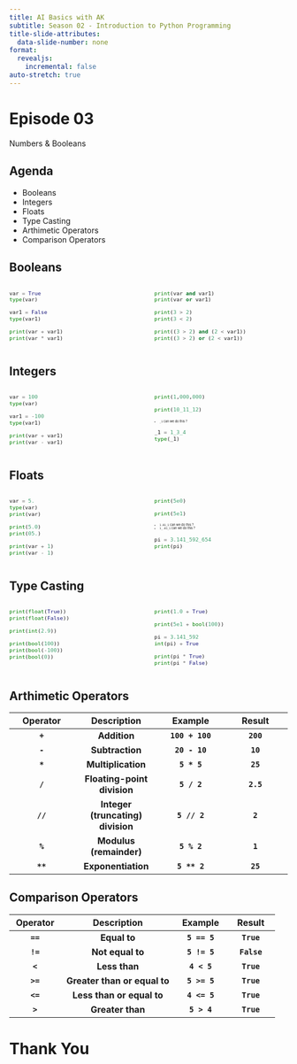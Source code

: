 ```yaml
---
title: AI Basics with AK 
subtitle: Season 02 - Introduction to Python Programming
title-slide-attributes:
  data-slide-number: none
format: 
  revealjs:
    incremental: false
auto-stretch: true
---
```


# Episode 03

Numbers & Booleans

## Agenda

-   Booleans
-   Integers
-   Floats
-   Type Casting
-   Arthimetic Operators
-   Comparison Operators

## Booleans

::: columns
::: {.column width="50%"}
::: {style="font-size: 80%;"}
```python
var = True
type(var)
```

```python
var1 = False
type(var1)
```

```python
print(var + var1)
print(var * var1)
```
:::
:::

::: {.column width="50%"}
::: {style="font-size: 80%;"}
```python
print(var and var1)
print(var or var1)
```

```python
print(3 > 2)
print(3 < 2)
```

```python
print((3 > 2) and (2 < var1))
print((3 > 2) or (2 < var1))
```
:::
:::
:::

## Integers

::: columns
::: {.column width="50%"}
::: {style="font-size: 80%;"}
```python
var = 100
type(var)
```

```python
var1 = -100
type(var1)
```

```python
print(var + var1)
print(var - var1)
```
:::
:::

::: {.column width="50%"}
::: {style="font-size: 80%;"}
```python
print(1,000,000)
```

```python
print(10_11_12)
```

::: {style="font-size: 50%;"}
-   `_1` can we do this ?
:::

```python
_1 = 1_3_4
type(_1)
```
:::
:::
:::

## Floats

::: columns
::: {.column width="50%"}
::: {style="font-size: 80%;"}
```python
var = 5.
type(var)
print(var)
```

```python
print(5.0)
print(05.)
```

```python
print(var + 1)
print(var - 1)
```
:::
:::

::: {.column width="50%"}
::: {style="font-size: 80%;"}
```python
print(5e0)
```

```python
print(5e1)
```

::: {style="font-size: 50%;"}
-   `1.01_1` can we do this ?
-   `1_.01_1` can we do this ?
:::

```python
pi = 3.141_592_654
print(pi)
```
:::
:::
:::

## Type Casting

::: columns
::: {.column width="50%"}
::: {style="font-size: 80%;"}
```python
print(float(True))
print(float(False))
```

```python
print(int(2.9))
```

```python
print(bool(100))
print(bool(-100))
print(bool(0))
```
:::
:::

::: {.column width="50%"}
::: {style="font-size: 80%;"}
```python
print(1.0 + True)
```

```python
print(5e1 + bool(100))
```

```python
pi = 3.141_592
int(pi) + True
```

```python
print(pi * True)
print(pi * False)
```
:::
:::
:::

## Arthimetic Operators

::: {style="font-size: 70%;"}

| **Operator** |          **Description**          |   **Example**   | **Result** |
|:---------------:|:--------------------:|:---------------:|:---------------:|
|   **`+`**    |           **Addition**            | **`100 + 100`** | **`200`**  |
|   **`-`**    |          **Subtraction**          |  **`20 - 10`**  |  **`10`**  |
|   **`*`**    |        **Multiplication**         |   **`5 * 5`**   |  **`25`**  |
|   **`/`**    |    **Floating-point division**    |   **`5 / 2`**   | **`2.5`**  |
|   **`//`**   | **Integer (truncating) division** |  **`5 // 2`**   |  **`2`**   |
|   **`%`**    |      **Modulus (remainder)**      |   **`5 % 2`**   |  **`1`**   |
|   **`**`**   |        **Exponentiation**         |  **`5 ** 2`**   |  **`25`**  |

:::

## Comparison Operators

::: {style="font-size: 70%;"}

| **Operator** |       **Description**        | **Example**  | **Result**  |
|:------------:|:----------------------------:|:------------:|:-----------:|
|   **`==`**   |         **Equal to**         | **`5 == 5`** | **`True`**  |
|   **`!=`**   |       **Not equal to**       | **`5 != 5`** | **`False`** |
|   **`<`**    |        **Less than**         | **`4 < 5`**  | **`True`**  |
|   **`>=`**   | **Greater than or equal to** | **`5 >= 5`** | **`True`**  |
|   **`<=`**   |  **Less than or equal to**   | **`4 <= 5`** | **`True`**  |
|   **`>`**    |       **Greater than**       | **`5 > 4`**  | **`True`**  |

:::

# Thank You